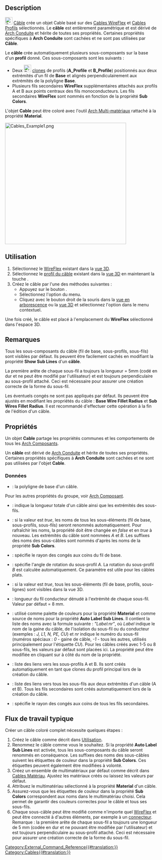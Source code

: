 <languages/>

{{Docnav/fr
|[[Cables_Profile/fr|Profil]]
|[[Cables_CableBox/fr|Boîte pour câbles]]
|[[Cables_Workbench/fr|Cables]]
|IconL=Cables_Profile.svg
|IconR=Cables_CableBox.svg
|IconC=Cables_workbench_icon.svg
}}

{{GuiCommand/fr
|Name=Cables Cable
|Name/fr=Cables Câble
|MenuLocation=Cables → Cable
|Workbenches=[[Cables_Workbench/fr|Cables]]
|Shortcut=
|Version=1.0
|SeeAlso=[[Cables_Profile/fr|Cables Profil]], [[Cables_WireFlex/fr|Cables WireFlex]]
}}

==Description==

[[Image:Cables_Cable.svg|24px]] [[Cables_Cable/fr|Câble]] crée un objet Cable basé sur des [[Cables_WireFlex/fr|Cables WireFlex]] et [[Cables_Profile|Cables Profils]] sélectionnés. Le '''câble''' est entièrement paramétrique et est dérivé de [[Arch_Pipe/fr|Arch Conduite]] et hérite de toutes ses propriétés. Certaines propriétés spécifiques à '''Arch Conduite''' sont cachées et ne sont pas utilisées par '''Câble'''.

Le '''câble''' crée automatiquement plusieurs sous-composants sur la base d'un '''profil''' donné. Ces sous-composants sont les suivants :
* Deux [[Image:Draft_Clone.svg|24px]] [[Draft_Clone/fr|clones]] de profils ('''A_Profile''' et '''B_Profile''') positionnés aux deux extrémités d'un fil de '''Base''' et alignés perpendiculairement aux extrémités de la polyligne '''Base'''. 
* Plusieurs fils secondaires '''WireFlex''' supplémentaires attachés aux profils A et B aux points centraux des fils monoconducteurs. Les fils secondaires '''WireFlex''' sont nommés en fonction de la propriété '''Sub Colors'''.

L'objet '''Cable''' peut être coloré avec l'outil [[Arch_MultiMaterial/fr|Arch Multi-matériaux]] rattaché à la propriété '''Material'''.

[[Image:Cables_Example1.png|400px]]
{{Caption|Exemple de câble plat à trois conducteurs :<br/>Forme d'un câble multimatériau, son fil de base, son profil et ses fils secondaires.}}

<span id="Usage"></span>
==Utilisation==

# Sélectionnez le [[Cables_WireFlex/fr|WireFlex]] existant dans la [[3D_view/fr|vue 3D]].
# Sélectionnez le [[Cables_Profile|profil du câble]] existant dans la [[3D_view/fr|vue 3D]] en maintenant la touche {{KEY|CTRL}}.
# Créez le câble par l'une des méthodes suivantes :
#* Appuyez sur le bouton {{Button|[[Image:Cables_Cable.svg|16px]] [[Cables_Cable/fr|Cable]]}}.
#* Sélectionnez l'option {{MenuCommand|Cables → [[Image:Cables_Cable.svg|16px]] Cable}} du menu.
#* Cliquez avec le bouton droit de la souris dans la [[Tree_view/fr|vue en arborescence]] ou la [[3D_view/fr|vue 3D]] et sélectionnez l'option {{MenuCommand|Cables → [[Image:Cables_Cable.svg|16px]] Cable}} dans le menu contextuel.

Une fois créé, le câble est placé à l'emplacement du '''WireFlex''' sélectionné dans l'espace 3D.

<span id="Notes"></span>
==Remarques==

Tous les sous-composants du câble (fil de base, sous-profils, sous-fils) sont visibles par défaut. Ils peuvent être facilement cachés en modifiant la propriété '''Show Sub Lines''' d'un '''câble'''.

La première arête de chaque sous-fil a toujours la longueur = 5mm (codé en dur et ne peut être modifié par l'utilisateur) et est toujours perpendiculaire au sous-profil attaché. Ceci est nécessaire pour assurer une création correcte de la forme du sous-fil.

Les éventuels congés ne sont pas appliqués par défaut. Ils peuvent être ajustés en modifiant les propriétés du câble : '''Base Wire Fillet Radius''' et '''Sub Wires Fillet Radius'''. Il est recommandé d'effectuer cette opération à la fin de l'édition d'un câble.

<span id="Properties"></span>
==Propriétés==

Un objet '''Cable''' partage les propriétés communes et les comportements de tous les [[Arch_Component/fr|Arch Composants]].

Un '''câble''' est dérivé de [[Arch_Pipe/fr|Arch Conduite]] et hérite de toutes ses propriétés. Certaines propriétés spécifiques à '''Arch Conduite''' sont cachées et ne sont pas utilisées par l'objet '''Cable'''.

<span id="Data"></span>
===Données===

{{TitleProperty|Component}}

* {{PropertyData|Base|Link}} : la polyligne de base d'un câble.

Pour les autres propriétés du groupe, voir [[Arch_Component/fr#Propriétés|Arch Composant]].

{{TitleProperty|Pipe}}

* {{PropertyData|Length|Length}} : indique la longueur totale d'un câble ainsi que les extrémités des sous-fils.

{{TitleProperty|Cache}}

* {{PropertyData|Auto Label Sub Lines|Bool}} : si la valeur est ''true'', les noms de tous les sous-éléments (fil de base, sous-profils, sous-fils) seront renommés automatiquement. Pour rafraîchir les noms, la propriété doit être changée en ''false'' et en ''true'' à nouveau. Les extrémités du câble sont nommées ''A'' et ''B''. Les suffixes des noms des sous-câbles sont nommés d'après les noms de la propriété '''Sub Colors'''.
* {{PropertyData|Base Wire Fillet Radius|Length}} : spécifie le rayon des congés aux coins du fil de base.
* {{PropertyData|Rotation du câble|Angle}} : spécifie l'angle de rotation du sous-profil ''A''. La rotation du sous-profil ''B'' est calculée automatiquement. Ce paramètre est utile pour les câbles plats.
* {{PropertyData|Show Sub Lines|Bool}} : si la valeur est ''true'', tous les sous-éléments (fil de base, profils, sous-lignes) sont visibles dans la vue 3D.
* {{PropertyData|Stripped Wire Length|Length}} : longueur du fil conducteur dénudé à l'extrémité de chaque sous-fil. Valeur par défaut = 8 mm.
* {{PropertyData|Sub Colors|StringList}} : utilisé comme palette de couleurs pour la propriété '''Material''' et comme source de noms pour la propriété '''Auto Label Sub Lines'''. Il contient la liste des noms avec la formule suivante : ''"Label:nr"'', où ''Label'' indique le nom de la gaine du câble, de l'isolation du sous-fil ou du conducteur (exemples : ''J, L1, N, PE, CU'') et ''nr'' indique le numéro du sous-fil (numéros spéciaux : ''0'' - gaine de câble, ''-1'' - tous les autres, utilisés principalement pour l'étiquette ''CU''). Pour les câbles créés avec 1-5 ou 8 sous-fils, les valeurs par défaut sont placées ici. La propriété peut être modifiée en cliquant sur {{KEY|...}} à côté du nom de la propriété.
* {{PropertyData|Sub Profiles|LinkList}} : liste des liens vers les sous-profils A et B. Ils sont créés automatiquement en tant que clones du profil principal lors de la création du câble.
* {{PropertyData|Sub Wires|LinkList}} : liste des liens vers tous les sous-fils aux deux extrémités d'un câble (A et B). Tous les fils secondaires sont créés automatiquement lors de la création du câble.
* {{PropertyData|Sub Wires Fillet Radius|Length}} : spécifie le rayon des congés aux coins de tous les fils secondaires.

<span id="Typical_workflow"></span>
== Flux de travail typique ==

Créer un câble coloré complet nécessite quelques étapes :
# Créez le câble comme décrit dans [[#Utilisation|Utilisation]].
# Renommez le câble comme vous le souhaitez. Si la propriété '''Auto Label Sub Lines''' est activée, tous les sous-composants du câble seront renommés en conséquence. Les suffixes des noms des sous-câbles suivent les étiquettes de couleur dans la propriété '''Sub Colors'''. Ces étiquettes peuvent également être modifiées à volonté.
# Créez un ensemble de multimatériaux par défaut comme décrit dans [[Cables_Material/fr|Cables Matériau]]. Ajustez les matériaux créés ou laissez les valeurs par défaut.
# Attribuez le multimatériau sélectionné à la propriété '''Material''' d'un câble.
# Assurez-vous que les étiquettes de couleur dans la propriété '''Sub Colors''' correspondent aux noms dans le multimatériau choisi. Cela permet de garantir des couleurs correctes pour le câble et tous ses sous-fils.
# Chaque sous-câble peut être modifié comme n'importe quel [[Cables_WireFlex/fr|WireFlex]] et peut être connecté à d'autres éléments, par exemple à un [[Cables_CableConnector/fr|connecteur]]. Remarque : la première arête de chaque sous-fil a toujours une longueur de 5 mm (codée en dur et ne pouvant être modifiée par l'utilisateur) et est toujours perpendiculaire au sous-profil attaché. Ceci est nécessaire pour assurer une création correcte de la forme du sous-fil.


{{Docnav/fr
|[[Cables_Profile/fr|Profil]]
|[[Cables_CableBox/fr|Boîte pour câbles]]
|[[Cables_Workbench/fr|Cables]]
|IconL=Cables_Profile.svg
|IconR=Cables_CableBox.svg
|IconC=Cables_workbench_icon.svg
}}

[[Category:External_Command_Reference{{#translation:}}]]
[[Category:Cables{{#translation:}}]]